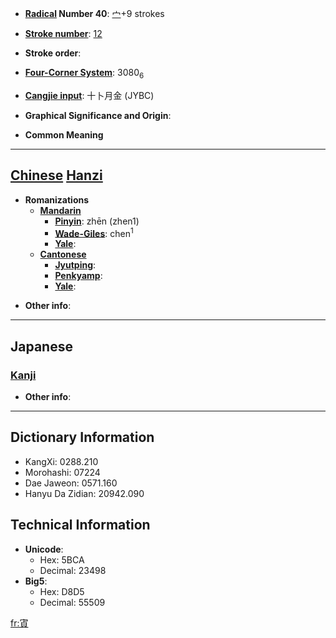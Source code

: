* '''[[Wiktionary:Chinese radical index| Radical]] Number 40''': [[Wiktionary:Chinese radical index 宀|宀]]+9 strokes

* '''[[Wiktionary:Chinese total strokes index|Stroke number]]''': [[Wiktionary:Chinese total strokes index 12|12]]

* '''Stroke order''': 

* '''[[Wiktionary:Chinese four corner index|Four-Corner System]]''': 3080<sub>6</sub>

* '''[[Wiktionary:Chinese Cangjie index|Cangjie input]]''': 十卜月金 (JYBC)

* '''Graphical Significance and Origin''': 

* '''Common Meaning'''

----

== [[Chinese]] [[Hanzi]] ==

* '''Romanizations'''
** '''[[Mandarin]]'''
*** '''[[Pinyin]]''': zhēn (zhen1)
*** '''[[Wade-Giles]]''': chen<sup>1</sup>
*** '''[[Yale]]''': 
** '''[[Cantonese]]'''
*** '''[[Jyutping]]''':
*** '''[[Penkyamp]]''': 
*** '''[[Yale]]''': 

* '''Other info''': 

----

==Japanese==
===[[Kanji]]===
{{kanji|on readings=[[てい]] (tei), [[ちゃわ]] (chawa)
|kun readings=
}}

* '''Other info''':  

----

== Dictionary Information ==

* KangXi: 0288.210
* Morohashi: 07224
* Dae Jaweon: 0571.160
* Hanyu Da Zidian: 20942.090

== Technical Information ==

* '''Unicode''':
** Hex: 5BCA
** Decimal: 23498
* '''Big5''':
** Hex: D8D5
** Decimal: 55509

[[fr:寊]]